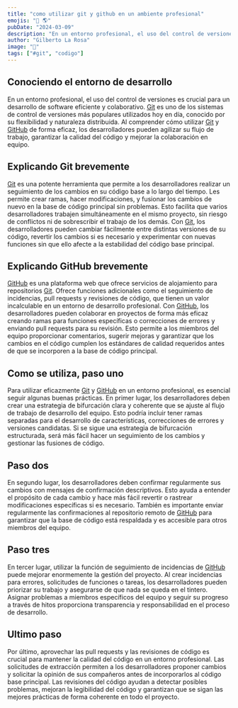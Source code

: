 ---
title: "como utilizar git y github en un ambiente profesional"
emojis: "📣 🌎"
pubDate: "2024-03-09"
description: "En un entorno profesional, el uso del control de versiones es crucial para un desarrollo de software eficiente y colaborativo."
author: "Gilberto La Rosa"
image: "🔀"
tags: ["#git", "codigo"]
---

## Conociendo el entorno de desarrollo

En un entorno profesional, el uso del control de versiones es crucial para un desarrollo de software eficiente y colaborativo. [Git](https://git-scm.com/book/es/v2/Inicio---Sobre-el-Control-de-Versiones-Acerca-del-Control-de-Versiones) es uno de los sistemas de control de versiones más populares utilizados hoy en día, conocido por su flexibilidad y naturaleza distribuida. Al comprender cómo utilizar [Git](https://git-scm.com/book/es/v2/Inicio---Sobre-el-Control-de-Versiones-Acerca-del-Control-de-Versiones) y [GitHub](https://docs.github.com/es/get-started) de forma eficaz, los desarrolladores pueden agilizar su flujo de trabajo, garantizar la calidad del código y mejorar la colaboración en equipo.

## Explicando Git brevemente

[Git](https://git-scm.com/book/es/v2/Inicio---Sobre-el-Control-de-Versiones-Acerca-del-Control-de-Versiones) es una potente herramienta que permite a los desarrolladores realizar un seguimiento de los cambios en su código base a lo largo del tiempo. Les permite crear ramas, hacer modificaciones, y fusionar los cambios de nuevo en la base de código principal sin problemas. Esto facilita que varios desarrolladores trabajen simultáneamente en el mismo proyecto, sin riesgo de conflictos ni de sobrescribir el trabajo de los demás. Con [Git](https://git-scm.com/book/es/v2/Inicio---Sobre-el-Control-de-Versiones-Acerca-del-Control-de-Versiones), los desarrolladores pueden cambiar fácilmente entre distintas versiones de su código, revertir los cambios si es necesario y experimentar con nuevas funciones sin que ello afecte a la estabilidad del código base principal.

## Explicando GitHub brevemente

[GitHub](https://docs.github.com/es/get-started) es una plataforma web que ofrece servicios de alojamiento para repositorios [Git](https://git-scm.com/book/es/v2/Inicio---Sobre-el-Control-de-Versiones-Acerca-del-Control-de-Versiones). Ofrece funciones adicionales como el seguimiento de incidencias, pull requests y revisiones de código, que tienen un valor incalculable en un entorno de desarrollo profesional. Con [GitHub](https://docs.github.com/es/get-started), los desarrolladores pueden colaborar en proyectos de forma más eficaz creando ramas para funciones específicas o correcciones de errores y enviando pull requests para su revisión. Esto permite a los miembros del equipo proporcionar comentarios, sugerir mejoras y garantizar que los cambios en el código cumplen los estándares de calidad requeridos antes de que se incorporen a la base de código principal.

## Como se utiliza, paso uno

Para utilizar eficazmente [Git](https://git-scm.com/book/es/v2/Inicio---Sobre-el-Control-de-Versiones-Acerca-del-Control-de-Versiones) y [GitHub](https://docs.github.com/es/get-started) en un entorno profesional, es esencial seguir algunas buenas prácticas. En primer lugar, los desarrolladores deben crear una estrategia de bifurcación clara y coherente que se ajuste al flujo de trabajo de desarrollo del equipo. Esto podría incluir tener ramas separadas para el desarrollo de características, correcciones de errores y versiones candidatas. Si se sigue una estrategia de bifurcación estructurada, será más fácil hacer un seguimiento de los cambios y gestionar las fusiones de código.

## Paso dos

En segundo lugar, los desarrolladores deben confirmar regularmente sus cambios con mensajes de confirmación descriptivos. Esto ayuda a entender el propósito de cada cambio y hace más fácil revertir o rastrear modificaciones específicas si es necesario. También es importante enviar regularmente las confirmaciones al repositorio remoto de [GitHub](https://docs.github.com/es/get-started) para garantizar que la base de código está respaldada y es accesible para otros miembros del equipo.

## Paso tres

En tercer lugar, utilizar la función de seguimiento de incidencias de [GitHub](https://docs.github.com/es/get-started) puede mejorar enormemente la gestión del proyecto. Al crear incidencias para errores, solicitudes de funciones o tareas, los desarrolladores pueden priorizar su trabajo y asegurarse de que nada se queda en el tintero. Asignar problemas a miembros específicos del equipo y seguir su progreso a través de hitos proporciona transparencia y responsabilidad en el proceso de desarrollo.

## Ultimo paso

Por último, aprovechar las pull requests y las revisiones de código es crucial para mantener la calidad del código en un entorno profesional. Las solicitudes de extracción permiten a los desarrolladores proponer cambios y solicitar la opinión de sus compañeros antes de incorporarlos al código base principal. Las revisiones del código ayudan a detectar posibles problemas, mejoran la legibilidad del código y garantizan que se sigan las mejores prácticas de forma coherente en todo el proyecto.
